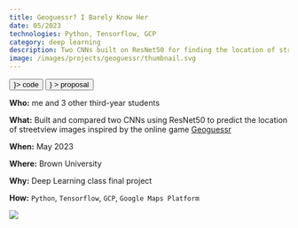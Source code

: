 ```yaml
---
title: Geoguessr? I Barely Know Her
date: 05/2023
technologies: Python, Tensorflow, GCP
category: deep learning
description: Two CNNs built on ResNet50 for finding the location of streetview images inspired by the online game Geoguessr
image: /images/projects/geoguessr/thumbnail.svg
---
```


<div className="flex flex-row flex-wrap gap-x-4">
    <Button href="https://github.com/4D0R/GeoGuessr" icon={<FiGithub />}>
        code
    </Button>
    <Button
        href="https://devpost.com/software/geoguessr-i-don-t-even-know-her"
        icon={<FiFileText />}
    >
        proposal
    </Button>
</div>

<OutlineBox>

**Who:** me and 3 other third-year students

**What:** Built and compared two CNNs using ResNet50 to predict the location of streetview images inspired by the online game [Geoguessr](https://www.geoguessr.com/)

**When:** May 2023

**Where:** Brown University

**Why:** Deep Learning class final project

**How:** `Python`, `Tensorflow`, `GCP`, `Google Maps Platform`

</OutlineBox>

<Image src="/images/projects/geoguessr/poster.png" full={true}></Image>
